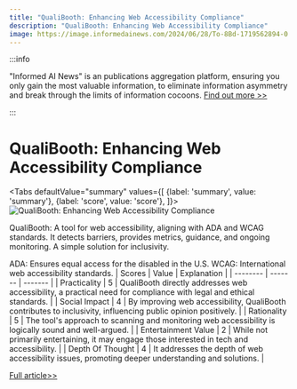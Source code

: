 ```yaml
---
title: "QualiBooth: Enhancing Web Accessibility Compliance"
description: "QualiBooth: Enhancing Web Accessibility Compliance"
image: https://image.informedainews.com/2024/06/28/To-8Bd-1719562894-0.jpg
---
```



:::info

"Informed AI News" is an publications aggregation platform, ensuring you only gain the most valuable information, to eliminate information asymmetry and break through the limits of information cocoons.  [Find out more >>](/)

:::

# QualiBooth: Enhancing Web Accessibility Compliance


<Tabs
	defaultValue="summary"
	values={[
	{label: 'summary', value: 'summary'},
	{label: 'score', value: 'score'},
]}>
<TabItem value="summary">
<img
  src="https://image.informedainews.com/2024/06/28/To-8Bd-1719562894-0.jpg"
  alt="QualiBooth: Enhancing Web Accessibility Compliance"
/>



QualiBooth: A tool for web accessibility, aligning with ADA and WCAG standards. It detects barriers, provides metrics, guidance, and ongoing monitoring. A simple solution for inclusivity.

ADA: Ensures equal access for the disabled in the U.S.
WCAG: International web accessibility standards.
</TabItem>
<TabItem value="score">
	| Scores     | Value   | Explanation |
	| -------- | ------- | ------- |
	| Practicality  | 5    | QualiBooth directly addresses web accessibility, a practical need for compliance with legal and ethical standards.    |
	| Social Impact | 4     | By improving web accessibility, QualiBooth contributes to inclusivity, influencing public opinion positively.    |
	| Rationality    | 5    | The tool's approach to scanning and monitoring web accessibility is logically sound and well-argued.    |
	| Entertainment Value    | 2    | While not primarily entertaining, it may engage those interested in tech and accessibility.    |
	| Depth Of Thought    | 4    | It addresses the depth of web accessibility issues, promoting deeper understanding and solutions.    |
</TabItem>
</Tabs>

[Full article>>](https://www.producthunt.com/posts/qualibooth)

